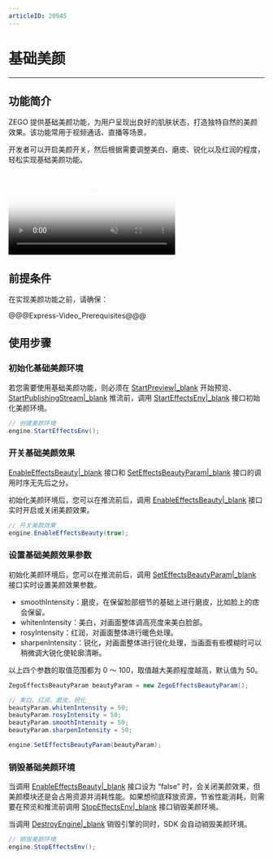 ```yaml
---
articleID: 20945
---
```

# 基础美颜

- - -

## 功能简介


ZEGO 提供基础美颜功能，为用户呈现出良好的肌肤状态，打造独特自然的美颜效果。该功能常用于视频通话、直播等场景。

开发者可以开启美颜开关，然后根据需要调整美白、磨皮、锐化以及红润的程度，轻松实现基础美颜功能。

<video poster="https://storage.zego.im/sdk-doc/Pics/Common/ZegoExpressEngine/ExpressBeauty.png" src="https://zego-public.oss-cn-shanghai.aliyuncs.com/sdk-doc/doc/video/Express_Video_SDK/ExpressBeauty.mp4" width="65%" muted="true" loop="true" autoplay="autoplay" preload="auto" nocontrols></video>



## 前提条件

在实现美颜功能之前，请确保：

@@@Express-Video_Prerequisites@@@

## 使用步骤

### 初始化基础美颜环境

若您需要使用基础美颜功能，则必须在 [StartPreview\|_blank](@StartPreview) 开始预览、[StartPublishingStream\|_blank](@StartPublishingStream) 推流前，调用 [StartEffectsEnv\|_blank](@StartEffectsEnv) 接口初始化美颜环境。


```c#
// 创建美颜环境 
engine.StartEffectsEnv();
```

### 开关基础美颜效果 

<div class="mk-hint">

[EnableEffectsBeauty\|_blank](@EnableEffectsBeauty) 接口和 [SetEffectsBeautyParam\|_blank](@SetEffectsBeautyParam) 接口的调用时序无先后之分。
</div>

初始化美颜环境后，您可以在推流前后，调用 [EnableEffectsBeauty\|_blank](@EnableEffectsBeauty) 接口实时开启或关闭美颜效果。


```c#
// 开关美颜效果 
engine.EnableEffectsBeauty(true);
```

### 设置基础美颜效果参数

初始化美颜环境后，您可以在推流前后，调用 [SetEffectsBeautyParam\|_blank](@SetEffectsBeautyParam) 接口实时设置美颜效果参数。

- smoothIntensity：磨皮，在保留脸部细节的基础上进行磨皮，比如脸上的痣会保留。
- whitenIntensity：美白，对画面整体调高亮度来美白脸部。
- rosyIntensity：红润，对画面整体进行暖色处理。
- sharpenIntensity：锐化，对画面整体进行锐化处理，当画面有些模糊时可以稍微调大锐化使轮廓清晰。

以上四个参数的取值范围都为 0 ～ 100，取值越大美颜程度越高，默认值为 50。


```c#
ZegoEffectsBeautyParam beautyParam = new ZegoEffectsBeautyParam();

// 美白、红润、磨皮、锐化
beautyParam.whitenIntensity = 50;
beautyParam.rosyIntensity = 50;
beautyParam.smoothIntensity = 50;
beautyParam.sharpenIntensity = 50;

engine.SetEffectsBeautyParam(beautyParam);
```

### 销毁基础美颜环境


当调用 [EnableEffectsBeauty\|_blank](@EnableEffectsBeauty) 接口设为 “false” 时，会关闭美颜效果，但美颜模块还是会占用资源并消耗性能。如果想彻底释放资源，节省性能消耗，则需要在预览和推流前调用 [StopEffectsEnv\|_blank](@StopEffectsEnv) 接口销毁美颜环境。

<div class="mk-hint">


当调用 [DestroyEngine\|_blank](@DestroyEngine) 销毁引擎的同时，SDK 会自动销毁美颜环境。
</div>


```c#
// 销毁美颜环境 
engine.StopEffectsEnv();
```

